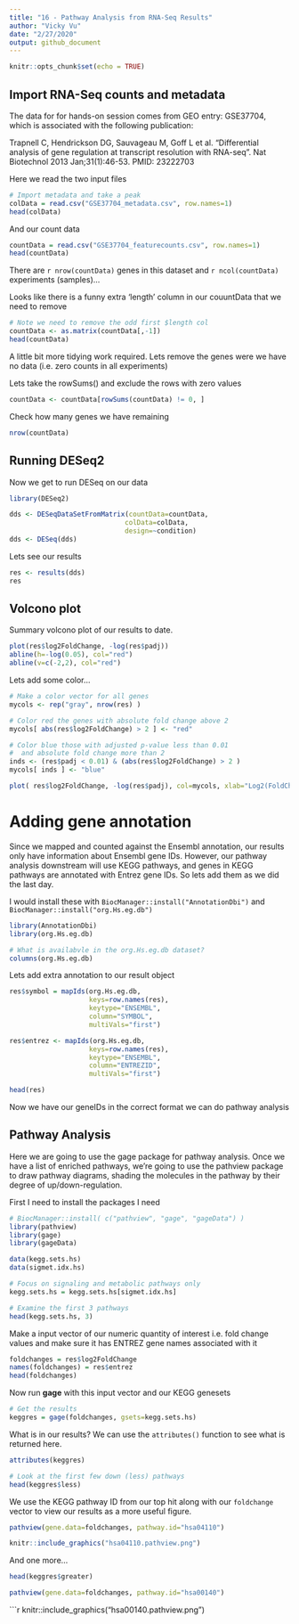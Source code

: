 ```yaml
---
title: "16 - Pathway Analysis from RNA-Seq Results"
author: "Vicky Vu"
date: "2/27/2020"
output: github_document
---
```


```r
knitr::opts_chunk$set(echo = TRUE)
```

## Import RNA-Seq counts and metadata

The data for for hands-on session comes from GEO entry: GSE37704, which is associated with the following publication:

Trapnell C, Hendrickson DG, Sauvageau M, Goff L et al. "Differential analysis of gene regulation at transcript resolution with RNA-seq". Nat Biotechnol 2013 Jan;31(1):46-53. PMID: 23222703

Here we read the two input files

```r
# Import metadata and take a peak
colData = read.csv("GSE37704_metadata.csv", row.names=1)
head(colData)
```

And our count data

```r
countData = read.csv("GSE37704_featurecounts.csv", row.names=1)
head(countData)
```

There are `r nrow(countData)` genes in this dataset and
`r ncol(countData)` experiments (samples)...

Looks like there is a funny extra 'length' column in our couuntData that we need to remove

```r
# Note we need to remove the odd first $length col
countData <- as.matrix(countData[,-1])
head(countData)
```

A little bit more tidying work required. Lets remove the genes were we have no data (i.e. zero counts in all experiments)

Lets take the rowSums() and exclude the rows with zero values

```r
countData <- countData[rowSums(countData) != 0, ]
```

Check how many genes we have remaining
```r
nrow(countData)
```

## Running DESeq2

Now we get to run DESeq on our data

```r
library(DESeq2)

dds <- DESeqDataSetFromMatrix(countData=countData,
                             colData=colData,
                             design=~condition)
dds <- DESeq(dds)
```

Lets see our results

```r
res <- results(dds)
res
```

## Volcono plot
Summary volcono plot of our results to date.

```r
plot(res$log2FoldChange, -log(res$padj))
abline(h=-log(0.05), col="red")
abline(v=c(-2,2), col="red")
```

Lets add some color...

```r
# Make a color vector for all genes
mycols <- rep("gray", nrow(res) )

# Color red the genes with absolute fold change above 2
mycols[ abs(res$log2FoldChange) > 2 ] <- "red"

# Color blue those with adjusted p-value less than 0.01
#  and absolute fold change more than 2
inds <- (res$padj < 0.01) & (abs(res$log2FoldChange) > 2 )
mycols[ inds ] <- "blue"

plot( res$log2FoldChange, -log(res$padj), col=mycols, xlab="Log2(FoldChange)", ylab="-Log(P-value)" )
```


# Adding gene annotation

Since we mapped and counted against the Ensembl annotation, our results only have information about Ensembl gene IDs. However, our pathway analysis downstream will use KEGG pathways, and genes in KEGG pathways are annotated with Entrez gene IDs. So lets add them as we did the last day.

I would install these with
`BiocManager::install("AnnotationDbi")` and
`BiocManager::install("org.Hs.eg.db")`

```r
library(AnnotationDbi)
library(org.Hs.eg.db)

# What is availabvle in the org.Hs.eg.db dataset?
columns(org.Hs.eg.db)
```

Lets add extra annotation to our result object
```r
res$symbol = mapIds(org.Hs.eg.db,
                    keys=row.names(res),
                    keytype="ENSEMBL",
                    column="SYMBOL",
                    multiVals="first")

res$entrez <- mapIds(org.Hs.eg.db,
                    keys=row.names(res),
                    keytype="ENSEMBL",
                    column="ENTREZID",
                    multiVals="first")

head(res)
```

Now we have our geneIDs in the correct format we can do pathway analysis

## Pathway Analysis

Here we are going to use the gage package for pathway analysis. Once we have a list of enriched pathways, we're going to use the pathview package to draw pathway diagrams, shading the molecules in the pathway by their degree of up/down-regulation.

First I need to install the packages I need

```r
# BiocManager::install( c("pathview", "gage", "gageData") )
library(pathview)
library(gage)
library(gageData)
```

```r
data(kegg.sets.hs)
data(sigmet.idx.hs)

# Focus on signaling and metabolic pathways only
kegg.sets.hs = kegg.sets.hs[sigmet.idx.hs]

# Examine the first 3 pathways
head(kegg.sets.hs, 3)
```

Make a input vector of our numeric quantity of interest i.e. fold change values and make sure it has ENTREZ gene names associated with it

```r
foldchanges = res$log2FoldChange
names(foldchanges) = res$entrez
head(foldchanges)
```

Now run **gage** with this input vector and our KEGG genesets

```r
# Get the results
keggres = gage(foldchanges, gsets=kegg.sets.hs)

```

What is in our results? We can use the `attributes()` function to see what is returned here.

```r
attributes(keggres)
```


```r
# Look at the first few down (less) pathways
head(keggres$less)

```

We use the KEGG pathway ID from our top hit along with our `foldchange` vector to view our results as a more useful figure.

```r
pathview(gene.data=foldchanges, pathway.id="hsa04110")
```


```r
knitr::include_graphics("hsa04110.pathview.png")
```

And one more...
```r
head(keggres$greater)

```


```r
pathview(gene.data=foldchanges, pathway.id="hsa00140")
```


```r
knitr::include_graphics("hsa00140.pathview.png")